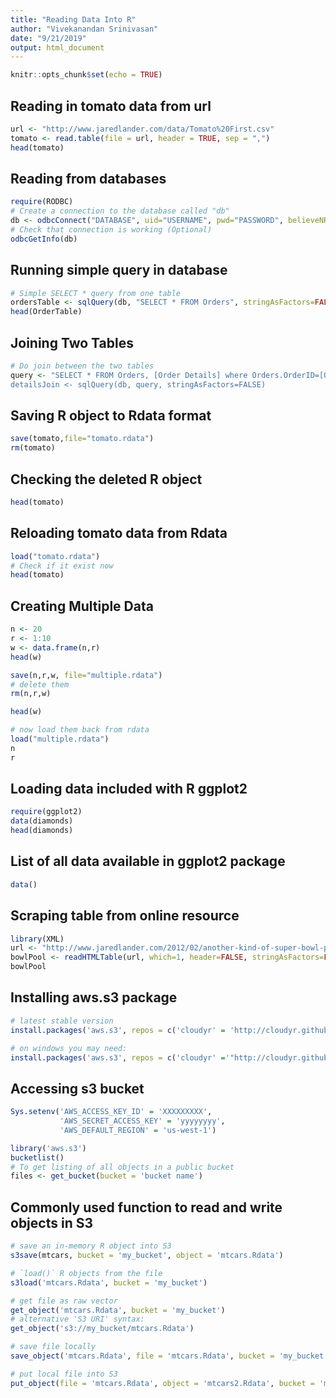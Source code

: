 ```yaml
---
title: "Reading Data Into R"
author: "Vivekanandan Srinivasan"
date: "9/21/2019"
output: html_document
---
```


```r
knitr::opts_chunk$set(echo = TRUE)
```

## Reading in tomato data from url

```r
url <- "http://www.jaredlander.com/data/Tomato%20First.csv"
tomato <- read.table(file = url, header = TRUE, sep = ",")
head(tomato)
```

## Reading from databases

```r
require(RODBC)
# Create a connection to the database called "db"
db <- odbcConnect("DATABASE", uid="USERNAME", pwd="PASSWORD", believeNRows=FALSE)
# Check that connection is working (Optional)
odbcGetInfo(db)
```

## Running simple query in database

```r
# Simple SELECT * query from one table
ordersTable <- sqlQuery(db, "SELECT * FROM Orders", stringAsFactors=FALSE)
head(OrderTable)
```


## Joining Two Tables 

```r
# Do join between the two tables
query <- "SELECT * FROM Orders, [Order Details] where Orders.OrderID=[Order Details].OrderID
detailsJoin <- sqlQuery(db, query, stringAsFactors=FALSE)
```

## Saving R object to Rdata format



```r
save(tomato,file="tomato.rdata")
rm(tomato)
```

## Checking the deleted R object

```r
head(tomato)
```

## Reloading tomato data from Rdata

```r
load("tomato.rdata")
# Check if it exist now
head(tomato)
```


## Creating Multiple Data

```r
n <- 20
r <- 1:10
w <- data.frame(n,r)
head(w)
```

```r
save(n,r,w, file="multiple.rdata")
# delete them
rm(n,r,w)

```

```r
head(w)
```


```r
# now load them back from rdata
load("multiple.rdata")
n
r
```

## Loading data included with R ggplot2


```r
require(ggplot2)
data(diamonds)
head(diamonds)
```

## List of all data available in ggplot2 package

```r
data()
```

## Scraping table from online resource

```r
library(XML)
url <- "http://www.jaredlander.com/2012/02/another-kind-of-super-bowl-pool/"
bowlPool <- readHTMLTable(url, which=1, header=FALSE, stringAsFactors=FALSE)
bowlPool
```

## Installing aws.s3 package

```r
# latest stable version
install.packages('aws.s3', repos = c('cloudyr' = 'http://cloudyr.github.io/drat'))

# on windows you may need:
install.packages('aws.s3', repos = c('cloudyr' ='"http://cloudyr.github.io/drat'), INSTALL_opts = '--no-multiarch')
```

## Accessing s3 bucket

```r
Sys.setenv('AWS_ACCESS_KEY_ID' = 'XXXXXXXXX',
           'AWS_SECRET_ACCESS_KEY' = 'yyyyyyyy',
           'AWS_DEFAULT_REGION' = 'us-west-1')

library('aws.s3')
bucketlist()
# To get listing of all objects in a public bucket
files <- get_bucket(bucket = 'bucket name')
```

## Commonly used function to read and write objects in S3 

```r
# save an in-memory R object into S3
s3save(mtcars, bucket = 'my_bucket', object = 'mtcars.Rdata')

# `load()` R objects from the file
s3load('mtcars.Rdata', bucket = 'my_bucket')

# get file as raw vector
get_object('mtcars.Rdata', bucket = 'my_bucket')
# alternative 'S3 URI' syntax:
get_object('s3://my_bucket/mtcars.Rdata')

# save file locally
save_object('mtcars.Rdata', file = 'mtcars.Rdata', bucket = 'my_bucket')

# put local file into S3
put_object(file = 'mtcars.Rdata', object = 'mtcars2.Rdata', bucket = 'my_bucket')
```



